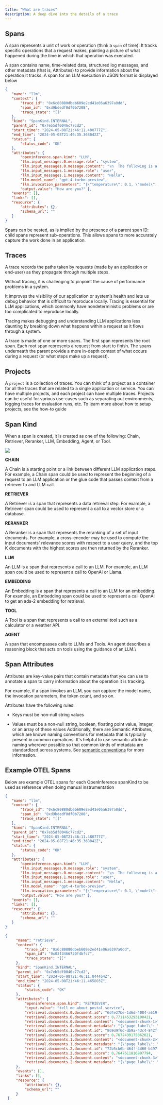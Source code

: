 ```yaml
---
title: "What are traces"
description: A deep dive into the details of a trace
---
```


## Spans

A span represents a unit of work or operation (think a `span` of time). It tracks specific operations that a request makes, painting a picture of what happened during the time in which that operation was executed.

A span contains name, time-related data, structured log messages, and other metadata (that is, Attributes) to provide information about the operation it tracks. A span for an LLM execution in JSON format is displayed below

```json
{
   "name": "llm",
   "context": {
       "trace_id": "0x6c80880dbeb609e2ed41e06a6397a0dd",
       "span_id": "0xd9bdedf0df0b7208",
       "trace_state": "[]"
   },
   "kind": "SpanKind.INTERNAL",
   "parent_id": "0x7eb5df0046c77cd2",
   "start_time": "2024-05-08T21:46:11.480777Z",
   "end_time": "2024-05-08T21:46:35.368042Z",
   "status": {
       "status_code": "OK"
   },
   "attributes": {
       "openinference.span.kind": "LLM",
       "llm.input_messages.0.message.role": "system",
       "llm.input_messages.0.message.content": "\n  The following is a friendly conversation between a user and an AI assistant.\n  The assistant is talkative and provides lots of specific details from its context.\n  If the assistant does not know the answer to a question, it truthfully says it\n  does not know.\n\n  Here are the relevant documents for the context:\n\n  page_label: 7\nfile_path: /Users/mikeldking/work/openinference/python/examples/llama-index-new/backend/data/101.pdf\n\nDomestic Mail Manual \u2022 Updated 7-9-23101\n101.6.4Retail Mail: Physical Standards for Letters, Cards, Flats, and Parcels\na. No piece may weigh more than 70 pounds.\nb. The combined length and girth of a piece (the length of its longest side plus \nthe distance around its thickest part) may not exceed 108 inches.\nc. Lower size or weight standards apply to mail addressed to certain APOs and \nFPOs, subject to 703.2.0  and 703.4.0  and for Department of State mail, \nsubject to 703.3.0 .\n\npage_label: 6\nfile_path: /Users/mikeldking/work/openinference/python/examples/llama-index-new/backend/data/101.pdf\n\nDomestic Mail Manual \u2022 Updated 7-9-23101\n101.6.2.10Retail Mail: Physical Standards for Letters, Cards, Flats, and Parcels\na. The reply half of a double card must be used for reply only and may not be \nused to convey a message to the original addressee or to send statements \nof account. The reply half may be formatted for response purposes (e.g., contain blocks for completion by the addressee).\nb. A double card must be folded before mailing and prepared so that the \naddress on the reply half is on the inside when the double card is originally \nmailed. The address side of the reply half may be prepared as Business \nReply Mail, Courtesy Reply Mail, meter reply mail, or as a USPS Returns service label.\nc. Plain stickers, seals, or a single wire stitch (staple) may be used to fasten the \nopen edge at the top or bottom once the card is folded if affixed so that the \ninner surfaces of the cards can be readily examined. Fasteners must be \naffixed according to the applicable preparation requirements for the price claimed. Any sealing on the left and right sides of the cards, no matter the \nsealing process used, is not permitted.\nd. The first half of a double card must be detached when the reply half is \nmailed for return. \n6.2.10   Enclosures\nEnclosures in double postcards are prohibited at card prices. \n6.3 Nonmachinable Pieces\n6.3.1   Nonmachinable Letters\nLetter-size pieces (except card-size pieces) that meet one or more of the \nnonmachinable characteristics in 1.2 are subject to the nonmachinable \nsurcharge (see 133.1.7 ). \n6.3.2   Nonmachinable Flats\nFlat-size pieces that do not meet the standards in 2.0 are considered parcels, \nand the mailer must pay the applicable parcel price.  \n6.4 Parcels \n[7-9-23]  USPS Ground Advantage \u2014 Retail parcels are eligible for USPS \nTracking and Signature Confirmation service. A USPS Ground Advantage \u2014 \nRetail parcel is the following:\na. A mailpiece that exceeds any one of the maximum dimensions for a flat \n(large envelope). See 2.1.\nb. A flat-size mailpiece, regardless of thickness, that is rigid or nonrectangular. \nc. A flat-size mailpiece that is not uniformly thick under 2.4. \nd.[7-9-23]  A mailpiece that does not exceed 130 inches in combined length \nand girth.\n7.0 Additional Physical Standards for Media Mail and Library \nMail\nThese standards apply to Media Mail and Library Mail:\n\npage_label: 4\nfile_path: /Users/mikeldking/work/openinference/python/examples/llama-index-new/backend/data/101.pdf\n\nDomestic Mail Manual \u2022 Updated 7-9-23101\n101.6.1Retail Mail: Physical Standards for Letters, Cards, Flats, and Parcels\n4.0 Additional Physical Standa rds for Priority Mail Express\nEach piece of Priority Mail Express may not weigh more than 70 pounds. The \ncombined length and girth of a piece (the length of its longest side plus the \ndistance around its thickest part) may not exceed 108 inches. Lower size or weight standards apply to Priority Mail Express addressed to certain APO/FPO \nand DPOs. Priority Mail Express items must be large enough to hold the required \nmailing labels and indicia on a single optical plane without bending or folding.\n5.0 Additional Physical St andards for Priority Mail\nThe maximum weight is 70 pounds. The combined length and girth of a piece \n(the length of its longest side plus the distance around its thickest part) may not \nexceed 108 inches. Lower size and weight standards apply for some APO/FPO \nand DPO mail subject to 703.2.0 , and 703.4.0 , and for Department of State mail \nsubject to 703.3.0 . \n[7-9-23] \n6.0 Additional Physical Standa rds for First-Class Mail and \nUSPS Ground Advantage \u2014 Retail\n[7-9-23]\n6.1 Maximum Weight\n6.1.1   First-Class Mail\nFirst-Class Mail (letters and flats) must not exceed 13 ounces. \n6.1.2   USPS Ground Advantage \u2014 Retail\nUSPS Ground Advantage \u2014 Retail mail must not exceed 70 pounds.\n6.2 Cards Claimed at Card Prices\n6.2.1   Card Price\nA card may be a single or double (reply) stamped card or a single or double postcard. Stamped cards are available from USPS with postage imprinted on \nthem. Postcards are commercially available or privately printed mailing cards. To \nbe eligible for card pricing, a card and each half of a double card must meet the physical standards in 6.2 and the applicable eligibility for the price claimed. \nIneligible cards are subject to letter-size pricing. \n6.2.2   Postcard Dimensions\nEach card and part of a double card claimed at card pricing must be the following: \na. Rectangular.b. Not less than 3-1/2 inches high, 5 inches long, and 0.007 inch thick.\nc. Not more than 4-1/4 inches high, or more than 6 inches long, or greater than \n0.016 inch thick.\nd. Not more than 3.5 ounces (Charge flat-size prices for First-Class Mail \ncard-type pieces over 3.5 ounces.)\n\n  Instruction: Based on the above documents, provide a detailed answer for the user question below.\n  Answer \"don't know\" if not present in the document.\n  ",
       "llm.input_messages.1.message.role": "user",
       "llm.input_messages.1.message.content": "Hello",
       "llm.model_name": "gpt-4-turbo-preview",
       "llm.invocation_parameters": "{\"temperature\": 0.1, \"model\": \"gpt-4-turbo-preview\"}",
       "output.value": "How are you?" },
   "events": [],
   "links": [],
   "resource": {
       "attributes": {},
       "schema_url": ""
   }
}
```

Spans can be nested, as is implied by the presence of a parent span ID: child spans represent sub-operations. This allows spans to more accurately capture the work done in an application.

## Traces

A trace records the paths taken by requests (made by an application or end-user) as they propagate through multiple steps.

Without tracing, it is challenging to pinpoint the cause of performance problems in a system.

It improves the visibility of our application or system’s health and lets us debug behavior that is difficult to reproduce locally. Tracing is essential for LLM applications, which commonly have nondeterministic problems or are too complicated to reproduce locally.

Tracing makes debugging and understanding LLM applications less daunting by breaking down what happens within a request as it flows through a system.

A trace is made of one or more spans. The first span represents the root span. Each root span represents a request from start to finish. The spans underneath the parent provide a more in-depth context of what occurs during a request (or what steps make up a request).

## Projects

A `project` is a collection of traces. You can think of a project as a container for all the traces that are related to a single application or service. You can have multiple projects, and each project can have multiple traces. Projects can be useful for various use-cases such as separating out environments, logging traces for evaluation runs, etc. To learn more about how to setup projects, see the how-to guide

## Span Kind

When a span is created, it is created as one of the following: Chain, Retriever, Reranker, LLM, Embedding, Agent, or Tool.

<Frame caption="The SpanKinds supported by OpenInference Tracing">
  <img src="https://storage.googleapis.com/arize-phoenix-assets/assets/images/phoenix-docs-images/a0274082-image.jpeg" />
</Frame>

**CHAIN**

A Chain is a starting point or a link between different LLM application steps. For example, a Chain span could be used to represent the beginning of a request to an LLM application or the glue code that passes context from a retriever to and LLM call.

**RETRIEVER**

A Retriever is a span that represents a data retrieval step. For example, a Retriever span could be used to represent a call to a vector store or a database.

**RERANKER**

A Reranker is a span that represents the reranking of a set of input documents. For example, a cross-encoder may be used to compute the input documents' relevance scores with respect to a user query, and the top K documents with the highest scores are then returned by the Reranker.

**LLM**

An LLM is a span that represents a call to an LLM. For example, an LLM span could be used to represent a call to OpenAI or Llama.

**EMBEDDING**

An Embedding is a span that represents a call to an LLM for an embedding. For example, an Embedding span could be used to represent a call OpenAI to get an ada-2 embedding for retrieval.

**TOOL**

A Tool is a span that represents a call to an external tool such as a calculator or a weather API.

**AGENT**

A span that encompasses calls to LLMs and Tools. An agent describes a reasoning block that acts on tools using the guidance of an LLM.\\

## Span Attributes

Attributes are key-value pairs that contain metadata that you can use to annotate a span to carry information about the operation it is tracking.

For example, if a span invokes an LLM, you can capture the model name, the invocation parameters, the token count, and so on.

Attributes have the following rules:

* Keys must be non-null string values

* Values must be a non-null string, boolean, floating point value, integer, or an array of these values Additionally, there are Semantic Attributes, which are known naming conventions for metadata that is typically present in common operations. It's helpful to use semantic attribute naming wherever possible so that common kinds of metadata are standardized across systems. See [semantic conventions](https://github.com/Arize-ai/openinference/blob/main/spec/semantic_conventions.md) for more information.

## Example OTEL Spans

Below are example OTEL spans for each OpenInference spanKind to be used as reference when doing manual instrumentation

<CodeGroup>

```json LLM
{
   "name": "llm",
   "context": {
       "trace_id": "0x6c80880dbeb609e2ed41e06a6397a0dd",
       "span_id": "0xd9bdedf0df0b7208",
       "trace_state": "[]"
   },
   "kind": "SpanKind.INTERNAL",
   "parent_id": "0x7eb5df0046c77cd2",
   "start_time": "2024-05-08T21:46:11.480777Z",
   "end_time": "2024-05-08T21:46:35.368042Z",
   "status": {
       "status_code": "OK"
   },
   "attributes": {
       "openinference.span.kind": "LLM",
       "llm.input_messages.0.message.role": "system",
       "llm.input_messages.0.message.content": "\n  The following is a friendly conversation between a user and an AI assistant.\n  The assistant is talkative and provides lots of specific details from its context.\n  If the assistant does not know the answer to a question, it truthfully says it\n  does not know.\n\n  Here are the relevant documents for the context:\n\n  page_label: 7\nfile_path: /Users/mikeldking/work/openinference/python/examples/llama-index-new/backend/data/101.pdf\n\nDomestic Mail Manual \u2022 Updated 7-9-23101\n101.6.4Retail Mail: Physical Standards for Letters, Cards, Flats, and Parcels\na. No piece may weigh more than 70 pounds.\nb. The combined length and girth of a piece (the length of its longest side plus \nthe distance around its thickest part) may not exceed 108 inches.\nc. Lower size or weight standards apply to mail addressed to certain APOs and \nFPOs, subject to 703.2.0  and 703.4.0  and for Department of State mail, \nsubject to 703.3.0 .\n\npage_label: 6\nfile_path: /Users/mikeldking/work/openinference/python/examples/llama-index-new/backend/data/101.pdf\n\nDomestic Mail Manual \u2022 Updated 7-9-23101\n101.6.2.10Retail Mail: Physical Standards for Letters, Cards, Flats, and Parcels\na. The reply half of a double card must be used for reply only and may not be \nused to convey a message to the original addressee or to send statements \nof account. The reply half may be formatted for response purposes (e.g., contain blocks for completion by the addressee).\nb. A double card must be folded before mailing and prepared so that the \naddress on the reply half is on the inside when the double card is originally \nmailed. The address side of the reply half may be prepared as Business \nReply Mail, Courtesy Reply Mail, meter reply mail, or as a USPS Returns service label.\nc. Plain stickers, seals, or a single wire stitch (staple) may be used to fasten the \nopen edge at the top or bottom once the card is folded if affixed so that the \ninner surfaces of the cards can be readily examined. Fasteners must be \naffixed according to the applicable preparation requirements for the price claimed. Any sealing on the left and right sides of the cards, no matter the \nsealing process used, is not permitted.\nd. The first half of a double card must be detached when the reply half is \nmailed for return. \n6.2.10   Enclosures\nEnclosures in double postcards are prohibited at card prices. \n6.3 Nonmachinable Pieces\n6.3.1   Nonmachinable Letters\nLetter-size pieces (except card-size pieces) that meet one or more of the \nnonmachinable characteristics in 1.2 are subject to the nonmachinable \nsurcharge (see 133.1.7 ). \n6.3.2   Nonmachinable Flats\nFlat-size pieces that do not meet the standards in 2.0 are considered parcels, \nand the mailer must pay the applicable parcel price.  \n6.4 Parcels \n[7-9-23]  USPS Ground Advantage \u2014 Retail parcels are eligible for USPS \nTracking and Signature Confirmation service. A USPS Ground Advantage \u2014 \nRetail parcel is the following:\na. A mailpiece that exceeds any one of the maximum dimensions for a flat \n(large envelope). See 2.1.\nb. A flat-size mailpiece, regardless of thickness, that is rigid or nonrectangular. \nc. A flat-size mailpiece that is not uniformly thick under 2.4. \nd.[7-9-23]  A mailpiece that does not exceed 130 inches in combined length \nand girth.\n7.0 Additional Physical Standards for Media Mail and Library \nMail\nThese standards apply to Media Mail and Library Mail:\n\npage_label: 4\nfile_path: /Users/mikeldking/work/openinference/python/examples/llama-index-new/backend/data/101.pdf\n\nDomestic Mail Manual \u2022 Updated 7-9-23101\n101.6.1Retail Mail: Physical Standards for Letters, Cards, Flats, and Parcels\n4.0 Additional Physical Standa rds for Priority Mail Express\nEach piece of Priority Mail Express may not weigh more than 70 pounds. The \ncombined length and girth of a piece (the length of its longest side plus the \ndistance around its thickest part) may not exceed 108 inches. Lower size or weight standards apply to Priority Mail Express addressed to certain APO/FPO \nand DPOs. Priority Mail Express items must be large enough to hold the required \nmailing labels and indicia on a single optical plane without bending or folding.\n5.0 Additional Physical St andards for Priority Mail\nThe maximum weight is 70 pounds. The combined length and girth of a piece \n(the length of its longest side plus the distance around its thickest part) may not \nexceed 108 inches. Lower size and weight standards apply for some APO/FPO \nand DPO mail subject to 703.2.0 , and 703.4.0 , and for Department of State mail \nsubject to 703.3.0 . \n[7-9-23] \n6.0 Additional Physical Standa rds for First-Class Mail and \nUSPS Ground Advantage \u2014 Retail\n[7-9-23]\n6.1 Maximum Weight\n6.1.1   First-Class Mail\nFirst-Class Mail (letters and flats) must not exceed 13 ounces. \n6.1.2   USPS Ground Advantage \u2014 Retail\nUSPS Ground Advantage \u2014 Retail mail must not exceed 70 pounds.\n6.2 Cards Claimed at Card Prices\n6.2.1   Card Price\nA card may be a single or double (reply) stamped card or a single or double postcard. Stamped cards are available from USPS with postage imprinted on \nthem. Postcards are commercially available or privately printed mailing cards. To \nbe eligible for card pricing, a card and each half of a double card must meet the physical standards in 6.2 and the applicable eligibility for the price claimed. \nIneligible cards are subject to letter-size pricing. \n6.2.2   Postcard Dimensions\nEach card and part of a double card claimed at card pricing must be the following: \na. Rectangular.b. Not less than 3-1/2 inches high, 5 inches long, and 0.007 inch thick.\nc. Not more than 4-1/4 inches high, or more than 6 inches long, or greater than \n0.016 inch thick.\nd. Not more than 3.5 ounces (Charge flat-size prices for First-Class Mail \ncard-type pieces over 3.5 ounces.)\n\n  Instruction: Based on the above documents, provide a detailed answer for the user question below.\n  Answer \"don't know\" if not present in the document.\n  ",
       "llm.input_messages.1.message.role": "user",
       "llm.input_messages.1.message.content": "Hello",
       "llm.model_name": "gpt-4-turbo-preview",
       "llm.invocation_parameters": "{\"temperature\": 0.1, \"model\": \"gpt-4-turbo-preview\"}",
       "output.value": "How are you?" },
   "events": [],
   "links": [],
   "resource": {
       "attributes": {},
       "schema_url": ""
   }
}
```

```json Retriever
{
     "name": "retrieve",
     "context": {
         "trace_id": "0x6c80880dbeb609e2ed41e06a6397a0dd",
         "span_id": "0x03f3466720f4bfc7",
         "trace_state": "[]"
     },
     "kind": "SpanKind.INTERNAL",
     "parent_id": "0x7eb5df0046c77cd2",
     "start_time": "2024-05-08T21:46:11.044464Z",
     "end_time": "2024-05-08T21:46:11.465803Z",
     "status": {
         "status_code": "OK"
     },
     "attributes": {
         "openinference.span.kind": "RETRIEVER",
         "input.value": "tell me about postal service",
         "retrieval.documents.0.document.id": "6d4e27be-1d6d-4084-a619-351a44834f38",
         "retrieval.documents.0.document.score": 0.7711453293100421,
         "retrieval.documents.0.document.content": "<document-chunk-1>",       
         "retrieval.documents.0.document.metadata": "{\"page_label\": \"7\", \"file_name\": \"/data/101.pdf\", \"file_path\": \"/data/101.pdf\", \"file_type\": \"application/pdf\", \"file_size\": 47931, \"creation_date\": \"2024-04-12\", \"last_modified_date\": \"2024-04-12\"}",
         "retrieval.documents.1.document.id": "869d9f6d-db9a-43c4-842f-74bd8d505147",
         "retrieval.documents.1.document.score": 0.7672439175862021,
         "retrieval.documents.1.document.content": "<document-chunk-2>",
         "retrieval.documents.1.document.metadata": "{\"page_label\": \"6\", \"file_name\": \"/data/101.pdf\", \"file_path\": \"/data/101.pdf\", \"file_type\": \"application/pdf\", \"file_size\": 47931, \"creation_date\": \"2024-04-12\", \"last_modified_date\": \"2024-04-12\"}",
         "retrieval.documents.2.document.id": "72b5cb6b-464f-4460-b497-cc7c09d1dbef",
         "retrieval.documents.2.document.score": 0.7647611816897794,
         "retrieval.documents.2.document.content": "<document-chunk-3>",
         "retrieval.documents.2.document.metadata": "{\"page_label\": \"4\", \"file_name\": \"/data/101.pdf\", \"file_path\": \"/data/101.pdf\", \"file_type\": \"application/pdf\", \"file_size\": 47931, \"creation_date\": \"2024-04-12\", \"last_modified_date\": \"2024-04-12\"}"
     },
     "events": [],
     "links": [],
     "resource": {
         "attributes": {},
         "schema_url": ""
     }
 }
```

</CodeGroup>